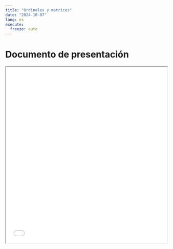 ```yaml
---
title: "Ordinales y matrices"
date: "2024-10-07"
lang: es
execute:
  freeze: auto 
---
```


# Documento de presentación

<iframe src=/slides/11-bivariada4.html height="550" width=100% allowfullscreen="true">
</iframe> 



